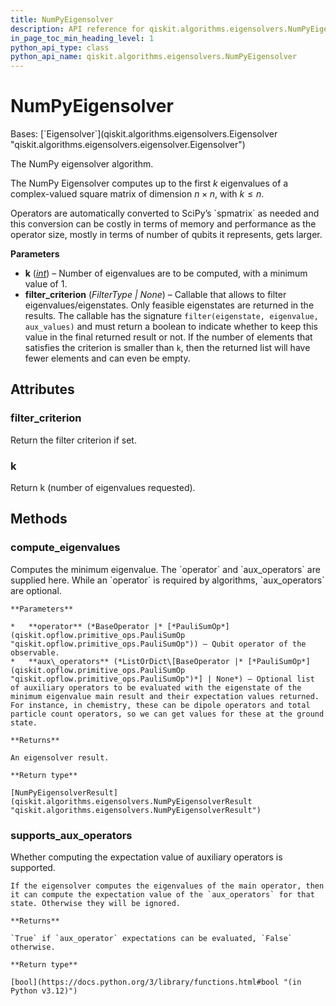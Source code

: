 ```yaml
---
title: NumPyEigensolver
description: API reference for qiskit.algorithms.eigensolvers.NumPyEigensolver
in_page_toc_min_heading_level: 1
python_api_type: class
python_api_name: qiskit.algorithms.eigensolvers.NumPyEigensolver
---
```


# NumPyEigensolver

<Class id="qiskit.algorithms.eigensolvers.NumPyEigensolver" isDedicatedPage={true} github="https://github.com/qiskit/qiskit/tree/stable/0.45/qiskit/algorithms/eigensolvers/numpy_eigensolver.py" signature="qiskit.algorithms.eigensolvers.NumPyEigensolver(k=1, filter_criterion=None)">
  Bases: [`Eigensolver`](qiskit.algorithms.eigensolvers.Eigensolver "qiskit.algorithms.eigensolvers.eigensolver.Eigensolver")

  The NumPy eigensolver algorithm.

  The NumPy Eigensolver computes up to the first $k$ eigenvalues of a complex-valued square matrix of dimension $n \times n$, with $k \leq n$.

  <Admonition title="Note" type="note">
    Operators are automatically converted to SciPy’s `spmatrix` as needed and this conversion can be costly in terms of memory and performance as the operator size, mostly in terms of number of qubits it represents, gets larger.
  </Admonition>

  **Parameters**

  *   **k** ([*int*](https://docs.python.org/3/library/functions.html#int "(in Python v3.12)")) – Number of eigenvalues are to be computed, with a minimum value of 1.
  *   **filter\_criterion** (*FilterType | None*) – Callable that allows to filter eigenvalues/eigenstates. Only feasible eigenstates are returned in the results. The callable has the signature `filter(eigenstate, eigenvalue, aux_values)` and must return a boolean to indicate whether to keep this value in the final returned result or not. If the number of elements that satisfies the criterion is smaller than `k`, then the returned list will have fewer elements and can even be empty.

  ## Attributes

  ### filter\_criterion

  <Attribute id="qiskit.algorithms.eigensolvers.NumPyEigensolver.filter_criterion" name="filter_criterion">
    Return the filter criterion if set.
  </Attribute>

  ### k

  <Attribute id="qiskit.algorithms.eigensolvers.NumPyEigensolver.k" name="k">
    Return k (number of eigenvalues requested).
  </Attribute>

  ## Methods

  ### compute\_eigenvalues

  <Function id="qiskit.algorithms.eigensolvers.NumPyEigensolver.compute_eigenvalues" name="compute_eigenvalues" signature="compute_eigenvalues(operator, aux_operators=None)">
    Computes the minimum eigenvalue. The `operator` and `aux_operators` are supplied here. While an `operator` is required by algorithms, `aux_operators` are optional.

    **Parameters**

    *   **operator** (*BaseOperator |* [*PauliSumOp*](qiskit.opflow.primitive_ops.PauliSumOp "qiskit.opflow.primitive_ops.PauliSumOp")) – Qubit operator of the observable.
    *   **aux\_operators** (*ListOrDict\[BaseOperator |* [*PauliSumOp*](qiskit.opflow.primitive_ops.PauliSumOp "qiskit.opflow.primitive_ops.PauliSumOp")*] | None*) – Optional list of auxiliary operators to be evaluated with the eigenstate of the minimum eigenvalue main result and their expectation values returned. For instance, in chemistry, these can be dipole operators and total particle count operators, so we can get values for these at the ground state.

    **Returns**

    An eigensolver result.

    **Return type**

    [NumPyEigensolverResult](qiskit.algorithms.eigensolvers.NumPyEigensolverResult "qiskit.algorithms.eigensolvers.NumPyEigensolverResult")
  </Function>

  ### supports\_aux\_operators

  <Function id="qiskit.algorithms.eigensolvers.NumPyEigensolver.supports_aux_operators" name="supports_aux_operators" signature="classmethod supports_aux_operators()">
    Whether computing the expectation value of auxiliary operators is supported.

    If the eigensolver computes the eigenvalues of the main operator, then it can compute the expectation value of the `aux_operators` for that state. Otherwise they will be ignored.

    **Returns**

    `True` if `aux_operator` expectations can be evaluated, `False` otherwise.

    **Return type**

    [bool](https://docs.python.org/3/library/functions.html#bool "(in Python v3.12)")
  </Function>
</Class>

